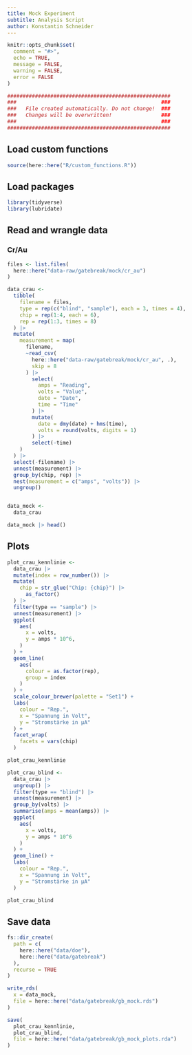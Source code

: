 ```yaml
---
title: Mock Experiment
subtitle: Analysis Script
author: Konstantin Schneider
---
```


```r
knitr::opts_chunk$set(
  comment = "#>", 
  echo = TRUE,
  message = FALSE,
  warning = FALSE,
  error = FALSE
)
```

```r
#####################################################
###                                               ###
###   File created automatically. Do not change!  ###
###   Changes will be overwritten!                ###
###                                               ###
#####################################################
```


## Load custom functions

```r
source(here::here("R/custom_functions.R"))
```

## Load packages

```r
library(tidyverse)
library(lubridate)
```

## Read and wrangle data
### Cr/Au

```r
files <- list.files(
  here::here("data-raw/gatebreak/mock/cr_au")
)

data_crau <-
  tibble(
    filename = files,
    type = rep(c("blind", "sample"), each = 3, times = 4),
    chip = rep(1:4, each = 6),
    rep = rep(1:3, times = 8)
  ) |>
  mutate(
    measurement = map(
      filename,
      ~read_csv(
        here::here("data-raw/gatebreak/mock/cr_au", .),
        skip = 8
      ) |>
        select(
          amps = "Reading",
          volts = "Value",
          date = "Date",
          time = "Time"
        ) |>
        mutate(
          date = dmy(date) + hms(time),
          volts = round(volts, digits = 1)
        ) |>
        select(-time)
    )
  ) |>
  select(-filename) |>
  unnest(measurement) |>
  group_by(chip, rep) |>
  nest(measurement = c("amps", "volts")) |>
  ungroup()


data_mock <-
  data_crau
```

```r
data_mock |> head()
```

## Plots

```r
plot_crau_kennlinie <-
  data_crau |>
  mutate(index = row_number()) |>
  mutate(
    chip = str_glue("Chip: {chip}") |>
      as_factor()
  ) |>
  filter(type == "sample") |>
  unnest(measurement) |>
  ggplot(
    aes(
      x = volts,
      y = amps * 10^6,
    )
  ) +
  geom_line(
    aes(
      colour = as.factor(rep),
      group = index
    )
  ) +
  scale_colour_brewer(palette = "Set1") +
  labs(
    colour = "Rep.",
    x = "Spannung in Volt",
    y = "Stromstärke in µA"
  ) +
  facet_wrap(
    facets = vars(chip)
  )
```

```r
plot_crau_kennlinie
```

```r
plot_crau_blind <-
  data_crau |>
  ungroup() |>
  filter(type == "blind") |>
  unnest(measurement) |>
  group_by(volts) |>
  summarise(amps = mean(amps)) |>
  ggplot(
    aes(
      x = volts,
      y = amps * 10^6
    )
  ) +
  geom_line() +
  labs(
    colour = "Rep.",
    x = "Spannung in Volt",
    y = "Stromstärke in µA"
  )
```

```r
plot_crau_blind
```

## Save data

```r
fs::dir_create(
  path = c(
    here::here("data/doe"),
    here::here("data/gatebreak")
  ),
  recurse = TRUE
)

write_rds(
  x = data_mock,
  file = here::here("data/gatebreak/gb_mock.rds")
)

save(
  plot_crau_kennlinie,
  plot_crau_blind,
  file = here::here("data/gatebreak/gb_mock_plots.rda")
)
```
